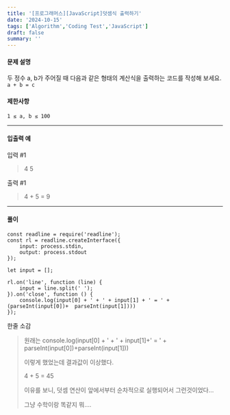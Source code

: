 ```yaml
---
title: '[프로그래머스][JavaScript]덧셈식 출력하기'
date: '2024-10-15'
tags: ['Algorithm','Coding Test','JavaScript']
draft: false
summary: ''
---
```

#### 문제 설명
두 정수 a, b가 주어질 때 다음과 같은 형태의 계산식을 출력하는 코드를 작성해 보세요.
```a + b = c```


#### 제한사항
```1 ≤ a, b ≤ 100```

---
#### 입출력 예
입력 #1

>4 5

출력 #1

>4 + 5 = 9
---
#### 풀이
````
const readline = require('readline');
const rl = readline.createInterface({
    input: process.stdin,
    output: process.stdout
});

let input = [];

rl.on('line', function (line) {
    input = line.split(' ');
}).on('close', function () {
    console.log(input[0] + ' + ' + input[1] + ' = ' + (parseInt(input[0])+  parseInt(input[1])))
});
````
한줄 소감
> 원래는 console.log(input[0] + ' + ' + input[1]+' = ' + parseInt(input[0])+parseInt(input[1]))
> 
> 이렇게 했었는데 결과값이 이상했다. 
> 
> 4 + 5 = 45 
> 
> 이유를 보니, 덧셈 연산이 앞에서부터 순차적으로 실행되어서 그런것이었다...
> 
> 그냥 수학이랑 똑같지 뭐....